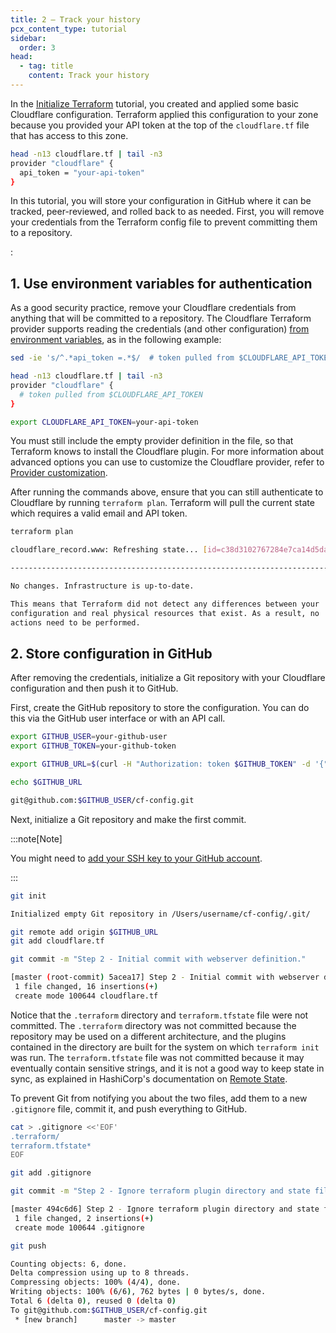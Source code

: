 ```yaml
---
title: 2 – Track your history
pcx_content_type: tutorial
sidebar:
  order: 3
head:
  - tag: title
    content: Track your history
---
```



In the [Initialize Terraform](/terraform/tutorial/initialize-terraform/) tutorial, you created and applied some basic Cloudflare configuration. Terraform applied this configuration to your zone because you provided your API token at the top of the `cloudflare.tf` file that has access to this zone.

```sh
head -n13 cloudflare.tf | tail -n3
provider "cloudflare" {
  api_token = "your-api-token"
}
```

In this tutorial, you will store your configuration in GitHub where it can be tracked, peer-reviewed, and rolled back to as needed. First, you will remove your credentials from the Terraform config file to prevent committing them to a repository.

<Render file="v4-code-snippets" />:

## 1. Use environment variables for authentication

As a good security practice, remove your Cloudflare credentials from anything that will be committed to a repository. The Cloudflare Terraform provider supports reading the credentials (and other configuration) [from environment variables](https://registry.terraform.io/providers/cloudflare/cloudflare/latest/docs#schema), as in the following example:

```bash
sed -ie 's/^.*api_token =.*$/  # token pulled from $CLOUDFLARE_API_TOKEN/' cloudflare.tf

head -n13 cloudflare.tf | tail -n3
provider "cloudflare" {
  # token pulled from $CLOUDFLARE_API_TOKEN
}

export CLOUDFLARE_API_TOKEN=your-api-token
```

You must still include the empty provider definition in the file, so that Terraform knows to install the Cloudflare plugin. For more information about advanced options you can use to customize the Cloudflare provider, refer to [Provider customization](/terraform/advanced-topics/provider-customization/).

After running the commands above, ensure that you can still authenticate to Cloudflare by running `terraform plan`. Terraform will pull the current state which requires a valid email and API token.

```sh
terraform plan
```

```sh output
cloudflare_record.www: Refreshing state... [id=c38d3102767284e7ca14d5dad3ab8b69]

------------------------------------------------------------------------

No changes. Infrastructure is up-to-date.

This means that Terraform did not detect any differences between your
configuration and real physical resources that exist. As a result, no
actions need to be performed.
```

## 2. Store configuration in GitHub

After removing the credentials, initialize a Git repository with your Cloudflare configuration and then push it to GitHub.

First, create the GitHub repository to store the configuration. You can do this via the GitHub user interface or with an API call.

```sh
export GITHUB_USER=your-github-user
export GITHUB_TOKEN=your-github-token

export GITHUB_URL=$(curl -H "Authorization: token $GITHUB_TOKEN" -d '{"name": "cf-config", "private": true}' "https://api.github.com/user/repos" 2> /dev/null | jq -r .ssh_url)

echo $GITHUB_URL

git@github.com:$GITHUB_USER/cf-config.git
```

Next, initialize a Git repository and make the first commit.

:::note[Note]

You might need to [add your SSH key to your GitHub account](https://docs.github.com/en/authentication/connecting-to-github-with-ssh/adding-a-new-ssh-key-to-your-github-account).

:::

```sh
git init
```

```sh output
Initialized empty Git repository in /Users/username/cf-config/.git/
```

```sh
git remote add origin $GITHUB_URL
git add cloudflare.tf

git commit -m "Step 2 - Initial commit with webserver definition."
```

```sh output
[master (root-commit) 5acea17] Step 2 - Initial commit with webserver definition.
 1 file changed, 16 insertions(+)
 create mode 100644 cloudflare.tf
```

Notice that the `.terraform` directory and `terraform.tfstate` file were not committed. The `.terraform` directory was not committed because the repository may be used on a different architecture, and the plugins contained in the directory are built for the system on which `terraform init` was run. The `terraform.tfstate` file was not committed because it may eventually contain sensitive strings, and it is not a good way to keep state in sync, as explained in HashiCorp's documentation on [Remote State](https://developer.hashicorp.com/terraform/language/state/remote).

To prevent Git from notifying you about the two files, add them to a new `.gitignore` file, commit it, and push everything to GitHub.

```bash
cat > .gitignore <<'EOF'
.terraform/
terraform.tfstate*
EOF

git add .gitignore

git commit -m "Step 2 - Ignore terraform plugin directory and state file."
```

```sh output
[master 494c6d6] Step 2 - Ignore terraform plugin directory and state file.
 1 file changed, 2 insertions(+)
 create mode 100644 .gitignore
```

```sh
git push
```

```sh output
Counting objects: 6, done.
Delta compression using up to 8 threads.
Compressing objects: 100% (4/4), done.
Writing objects: 100% (6/6), 762 bytes | 0 bytes/s, done.
Total 6 (delta 0), reused 0 (delta 0)
To git@github.com:$GITHUB_USER/cf-config.git
 * [new branch]      master -> master
```
